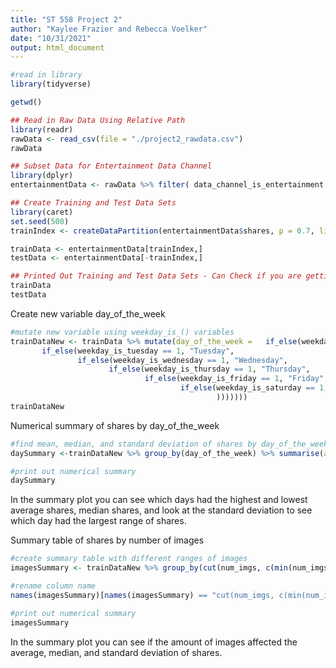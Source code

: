 ```yaml
---
title: "ST 558 Project 2"
author: "Kaylee Frazier and Rebecca Voelker"
date: "10/31/2021"
output: html_document
---
```

```r
#read in library
library(tidyverse)
```


```r

getwd()

## Read in Raw Data Using Relative Path
library(readr)
rawData <- read_csv(file = "./project2_rawdata.csv") 
rawData

## Subset Data for Entertainment Data Channel
library(dplyr)
entertainmentData <- rawData %>% filter( data_channel_is_entertainment == 1)

## Create Training and Test Data Sets
library(caret)
set.seed(500)
trainIndex <- createDataPartition(entertainmentData$shares, p = 0.7, list = FALSE)

trainData <- entertainmentData[trainIndex,]
testData <- entertainmentData[-trainIndex,]

## Printed Out Training and Test Data Sets - Can Check if you are getting matching first ~5 Observations (Using Seed = 500)
trainData
testData

```
Create new variable day_of_the_week
```r
#mutate new variable using weekday_is_() variables
trainDataNew <- trainData %>% mutate(day_of_the_week =   if_else(weekday_is_monday == 1, "Monday",
       if_else(weekday_is_tuesday == 1, "Tuesday",
               if_else(weekday_is_wednesday == 1, "Wednesday",
                      if_else(weekday_is_thursday == 1, "Thursday",
                              if_else(weekday_is_friday == 1, "Friday",
                                      if_else(weekday_is_saturday == 1, "Saturday", "Sunday"
                                              ))))))) 
trainDataNew
```


Numerical summary of shares by day_of_the_week
```r
#find mean, median, and standard deviation of shares by day_of_the_week
daySummary <-trainDataNew %>% group_by(day_of_the_week) %>% summarise(avg_shares = mean(shares), med_shares = median(shares), sd_shares = sd(shares))

#print out numerical summary
daySummary
```
In the summary plot you can see which days had the highest and lowest average shares, median shares, and look at the standard deviation to see which day had the largest range of shares.

Summary table of shares by number of images
```r
#create summary table with different ranges of images
imagesSummary <- trainDataNew %>% group_by(cut(num_imgs, c(min(num_imgs), 10, 20, 40, 60, 80, max(num_imgs)))) %>% summarise(avg_shares = mean(shares), med_shares = median(shares), sd_shares = sd(shares))

#rename column name
names(imagesSummary)[names(imagesSummary) == "cut(num_imgs, c(min(num_imgs), 10, 20, 40, 60, 80, max(num_imgs)))"] <- "image_number"

#print out numerical summary
imagesSummary
```
In the summary plot you can see if the amount of images affected the average, median, and standard deviation of shares.
